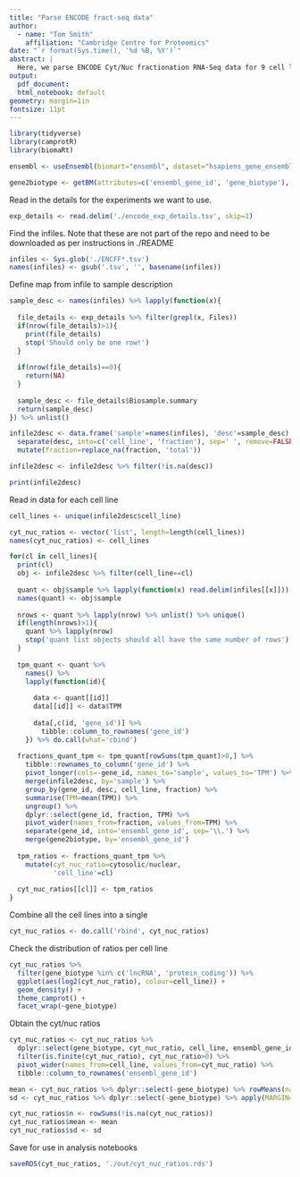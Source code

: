 ```yaml
---
title: "Parse ENCODE fract-seq data"
author:
  - name: "Tom Smith"
    affiliation: "Cambridge Centre for Proteomics"
date: "`r format(Sys.time(), '%d %B, %Y')`"
abstract: | 
  Here, we parse ENCODE Cyt/Nuc fractionation RNA-Seq data for 9 cell lines
output:
  pdf_document:
  html_notebook: default
geometry: margin=1in
fontsize: 11pt
---
```


```r
library(tidyverse)
library(camprotR)
library(biomaRt)
```

```r
ensembl <- useEnsembl(biomart="ensembl", dataset="hsapiens_gene_ensembl")

gene2biotype <- getBM(attributes=c('ensembl_gene_id', 'gene_biotype'), mart = ensembl)
```

Read in the details for the experiments we want to use.
```r
exp_details <- read.delim('./encode_exp_details.tsv', skip=1)
```

Find the infiles. Note that these are not part of the repo and need to be downloaded as per instructions in ./README
```r
infiles <- Sys.glob('./ENCFF*.tsv')
names(infiles) <- gsub('.tsv', '', basename(infiles))
```

Define map from infile to sample description
```r
sample_desc <- names(infiles) %>% lapply(function(x){
  
  file_details <- exp_details %>% filter(grepl(x, Files))
  if(nrow(file_details)>1){
    print(file_details)
    stop('Should only be one row!')
  }
  
  if(nrow(file_details)==0){
    return(NA)
  }
  
  sample_desc <- file_details$Biosample.summary
  return(sample_desc)
}) %>% unlist()

infile2desc <- data.frame('sample'=names(infiles), 'desc'=sample_desc) %>%
  separate(desc, into=c('cell_line', 'fraction'), sep=' ', remove=FALSE) %>%
  mutate(fraction=replace_na(fraction, 'total'))

infile2desc <- infile2desc %>% filter(!is.na(desc))

print(infile2desc)
```
Read in data for each cell line
```r
cell_lines <- unique(infile2desc$cell_line)

cyt_nuc_ratios <- vector('list', length=length(cell_lines))
names(cyt_nuc_ratios) <- cell_lines

for(cl in cell_lines){
  print(cl)
  obj <- infile2desc %>% filter(cell_line==cl)
  
  quant <- obj$sample %>% lapply(function(x) read.delim(infiles[[x]]))
  names(quant) <- obj$sample
    
  nrows <- quant %>% lapply(nrow) %>% unlist() %>% unique()
  if(length(nrows)>1){
    quant %>% lapply(nrow)
    stop('quant list objects should all have the same number of rows')
  }
  
  tpm_quant <- quant %>%
    names() %>%
    lapply(function(id){
      
      data <- quant[[id]] 
      data[[id]] <- data$TPM
  
      data[,c(id, 'gene_id')] %>%
        tibble::column_to_rownames('gene_id')
    }) %>% do.call(what='cbind')
  
  fractions_quant_tpm <- tpm_quant[rowSums(tpm_quant)>0,] %>%
    tibble::rownames_to_column('gene_id') %>%
    pivot_longer(cols=-gene_id, names_to='sample', values_to='TPM') %>%
    merge(infile2desc, by='sample') %>%
    group_by(gene_id, desc, cell_line, fraction) %>%
    summarise(TPM=mean(TPM)) %>%
    ungroup() %>%
    dplyr::select(gene_id, fraction, TPM) %>%
    pivot_wider(names_from=fraction, values_from=TPM) %>%
    separate(gene_id, into='ensembl_gene_id', sep='\\.') %>%
    merge(gene2biotype, by='ensembl_gene_id')
  
  tpm_ratios <- fractions_quant_tpm %>%
    mutate(cyt_nuc_ratio=cytosolic/nuclear,
           'cell_line'=cl) 
  
  cyt_nuc_ratios[[cl]] <- tpm_ratios
}

```
Combine all the cell lines into a single
```r
cyt_nuc_ratios <- do.call('rbind', cyt_nuc_ratios)
```

Check the distribution of ratios per cell line
```r
cyt_nuc_ratios %>%
  filter(gene_biotype %in% c('lncRNA', 'protein_coding')) %>%
  ggplot(aes(log2(cyt_nuc_ratio), colour=cell_line)) +
  geom_density() +
  theme_camprot() +
  facet_wrap(~gene_biotype)
```

Obtain the cyt/nuc ratios
```r
cyt_nuc_ratios <- cyt_nuc_ratios %>%
  dplyr::select(gene_biotype, cyt_nuc_ratio, cell_line, ensembl_gene_id) %>% 
  filter(is.finite(cyt_nuc_ratio), cyt_nuc_ratio>0) %>%
  pivot_wider(names_from=cell_line, values_from=cyt_nuc_ratio) %>%
  tibble::column_to_rownames('ensembl_gene_id')

mean <- cyt_nuc_ratios %>% dplyr::select(-gene_biotype) %>% rowMeans(na.rm=TRUE)
sd <- cyt_nuc_ratios %>% dplyr::select(-gene_biotype) %>% apply(MARGIN=1, FUN = function(x) sd(x[is.finite(x)]))

cyt_nuc_ratios$n <- rowSums(!is.na(cyt_nuc_ratios))
cyt_nuc_ratios$mean <- mean
cyt_nuc_ratios$sd <- sd

```

Save for use in analysis notebooks
```r
saveRDS(cyt_nuc_ratios, './out/cyt_nuc_ratios.rds')
```


